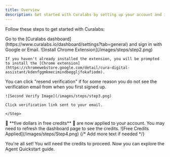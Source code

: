 ```yaml
---
title: Overview
description: Get started with Curalabs by setting up your account and installing the Chrome extension.
---
```


Follow these steps to get started with Curalabs:

<Steps>
  <Step title="Sign Up for an Account">
    Go to the [Curalabs dashboard](https://www.curalabs.io/dashboard/settings?tab=general) and sign in with Google or Email.
  </Step>
  <Step title="Install the Chrome Extension">
    <Frame>
      ![Install Chrome Extension](/images/steps/step2.png)
    </Frame>

    If you haven't already installed the extension, you will be prompted to install the [Chrome extension](https://chromewebstore.google.com/detail/cura-digital-assistant/kdenfggmkmecimindbeggljfokafiodm).
  </Step>
  <Step title="Verify Email">
     You can click "resend verification" if for some reason you do not see the verification email from when you first signed up.

    ![Second Verify Image](/images/steps/step3.png)

    Click verification link sent to your email.

    </Step>
  <Step title="Receive Free Credits">
    🎉 <span className="free-credits-text">**five dollars in free credits**</span> 🎉 are now applied to your account. You may need to refresh the dashboard page to see the credits.
    <Frame>
      ![Free Credits Applied](/images/steps/Step4.png)
    </Frame>
    {/* Add more text if needed */}
  </Step>
</Steps>

You're all set! You will need the credits to proceed. Now you can explore the Agent Quickstart guide.
